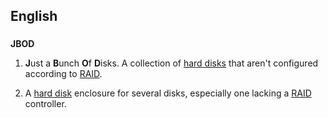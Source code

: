 ==English==

==={{acronym-old}}===
'''JBOD'''

# {{computing|humorous}} '''J'''ust a '''B'''unch '''O'''f '''D'''isks.  A collection of [[hard disk]]s that aren't configured according to [[RAID]].
# {{computing}} A [[hard disk]] enclosure for several disks, especially one lacking a [[RAID]] controller.